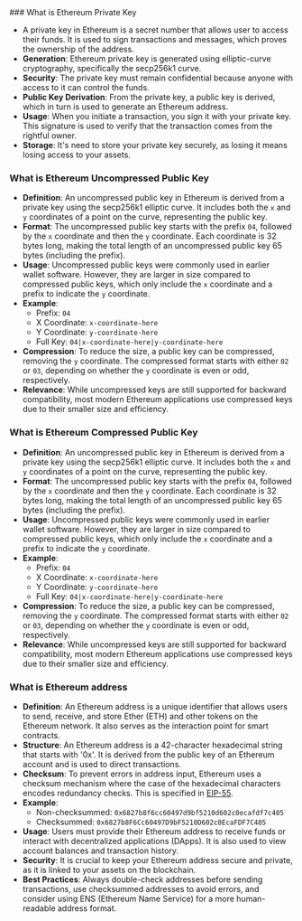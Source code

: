 <div className="markdown-body">
### What is Ethereum Private Key

- A private key in Ethereum is a secret number that allows user to access their funds. It is used to sign transactions and messages, which proves the ownership of the address.
- **Generation**: Ethereum private key is generated using elliptic-curve cryptography, specifically the secp256k1 curve.
- **Security**: The private key must remain confidential because anyone with access to it can control the funds.
- **Public Key Derivation**: From the private key, a public key is derived, which in turn is used to generate an Ethereum address.
- **Usage**: When you initiate a transaction, you sign it with your private key. This signature is used to verify that the transaction comes from the rightful owner.
- **Storage**: It's need to store your private key securely, as losing it means losing access to your assets.

### What is Ethereum Uncompressed Public Key

- **Definition**: An uncompressed public key in Ethereum is derived from a private key using the secp256k1 elliptic curve. It includes both the `x` and `y` coordinates of a point on the curve, representing the public key.
- **Format**: The uncompressed public key starts with the prefix `04`, followed by the `x` coordinate and then the `y` coordinate. Each coordinate is 32 bytes long, making the total length of an uncompressed public key 65 bytes (including the prefix).
- **Usage**: Uncompressed public keys were commonly used in earlier wallet software. However, they are larger in size compared to compressed public keys, which only include the `x` coordinate and a prefix to indicate the `y` coordinate.
- **Example**:
  - Prefix: `04`
  - X Coordinate: `x-coordinate-here`
  - Y Coordinate: `y-coordinate-here`
  - Full Key: `04|x-coordinate-here|y-coordinate-here`
- **Compression**: To reduce the size, a public key can be compressed, removing the `y` coordinate. The compressed format starts with either `02` or `03`, depending on whether the `y` coordinate is even or odd, respectively.
- **Relevance**: While uncompressed keys are still supported for backward compatibility, most modern Ethereum applications use compressed keys due to their smaller size and efficiency.

### What is Ethereum Compressed Public Key

- **Definition**: An uncompressed public key in Ethereum is derived from a private key using the secp256k1 elliptic curve. It includes both the `x` and `y` coordinates of a point on the curve, representing the public key.
- **Format**: The uncompressed public key starts with the prefix `04`, followed by the `x` coordinate and then the `y` coordinate. Each coordinate is 32 bytes long, making the total length of an uncompressed public key 65 bytes (including the prefix).
- **Usage**: Uncompressed public keys were commonly used in earlier wallet software. However, they are larger in size compared to compressed public keys, which only include the `x` coordinate and a prefix to indicate the `y` coordinate.
- **Example**:
  - Prefix: `04`
  - X Coordinate: `x-coordinate-here`
  - Y Coordinate: `y-coordinate-here`
  - Full Key: `04|x-coordinate-here|y-coordinate-here`
- **Compression**: To reduce the size, a public key can be compressed, removing the `y` coordinate. The compressed format starts with either `02` or `03`, depending on whether the `y` coordinate is even or odd, respectively.
- **Relevance**: While uncompressed keys are still supported for backward compatibility, most modern Ethereum applications use compressed keys due to their smaller size and efficiency.

### What is Ethereum address
- **Definition**: An Ethereum address is a unique identifier that allows users to send, receive, and store Ether (ETH) and other tokens on the Ethereum network. It also serves as the interaction point for smart contracts.
- **Structure**: An Ethereum address is a 42-character hexadecimal string that starts with '0x'. It is derived from the public key of an Ethereum account and is used to direct transactions.
- **Checksum**: To prevent errors in address input, Ethereum uses a checksum mechanism where the case of the hexadecimal characters encodes redundancy checks. This is specified in [EIP-55](https://medium.com/coinmonks/ethereum-checksummed-addresses-importance-and-implementation-eef74aa3ae18).
- **Example**:
  - Non-checksummed: `0x6827b8f6cc60497d9bf5210d602c0ecafdf7c405`
  - Checksummed: `0x6827b8F6Cc60497D9bF5210D602c0EcaFDF7C405`
- **Usage**: Users must provide their Ethereum address to receive funds or interact with decentralized applications (DApps). It is also used to view account balances and transaction history.
- **Security**: It is crucial to keep your Ethereum address secure and private, as it is linked to your assets on the blockchain.
- **Best Practices**: Always double-check addresses before sending transactions, use checksummed addresses to avoid errors, and consider using ENS (Ethereum Name Service) for a more human-readable address format.
</div>
